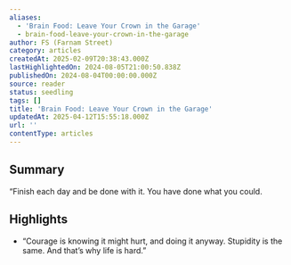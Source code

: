 ```yaml
---
aliases:
  - 'Brain Food: Leave Your Crown in the Garage'
  - brain-food-leave-your-crown-in-the-garage
author: FS (Farnam Street)
category: articles
createdAt: 2025-02-09T20:38:43.000Z
lastHighlightedOn: 2024-08-05T21:00:50.838Z
publishedOn: 2024-08-04T00:00:00.000Z
source: reader
status: seedling
tags: []
title: 'Brain Food: Leave Your Crown in the Garage'
updatedAt: 2025-04-12T15:55:18.000Z
url: ''
contentType: articles
---
```

## Summary

“Finish each day and be done with it. You have done what you could.

## Highlights

- “Courage is knowing it might hurt, and doing it anyway. Stupidity is the same. And that’s why life is hard.”
